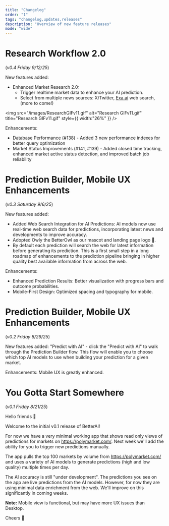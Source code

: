```yaml
---
title: "Changelog"
order: "1"
tags: "changelog,updates,releases"
description: "Overview of new feature releases"
mode: "wide"
---
```


# **Research Workflow 2.0**

(_v0.4 Friday 9/12/25_)

New features added:

- Enhanced Market Research 2.0:
  - Trigger realtime market data to enhance your AI prediction.
  - Select from multiple news sources: X/Twitter, [Exa.ai](http://Exa.ai) web search, (more to come\!)

<img
  src="/images/ResearchGIFv11.gif"
  alt="Research GIFv11.gif"
  title="Research GIFv11.gif"
  style={{ width:"26%" }}
/>

Enhancements:

- Database Performance (#138) - Added 3 new performance indexes for better query optimization
- Market Status Improvements (#141, #139) - Added closed time tracking, enhanced market active status detection, and improved batch job reliability

# Prediction Builder, Mobile UX Enhancements

(_v0.3 Saturday 9/6/25_)

New features added:

- Added Web Search Integration for AI Predictions: AI models now use real-time web search data for predictions, incorporating latest news and developments to improve accuracy.
- Adopted Owly the BetterOwl as our mascot and landing page logo 🦉.
- By default each prediction will search the web for latest information before generating its prediction. This is a first small step in a long roadmap of enhancements to the prediction pipeline bringing in higher quality best available information from across the web.

Enhancements:

- Enhanced Prediction Results: Better visualization with progress bars and outcome probabilities.
- Mobile-First Design: Optimized spacing and typography for mobile.

# Prediction Builder, Mobile UX Enhancements

(_v0.2 Friday 8/29/25_)

New features added: "Predict with AI" - click the "Predict with AI" to walk through the Prediction Builder flow. This flow will enable you to choose which top AI models to use when building your prediction for a given market.

Enhancements: Mobile UX is greatly enhanced.

# You Gotta Start Somewhere

(_v0.1 Friday 8/21/25_)

Hello friends 👋

Welcome to the initial v0.1 release of BetterAI\!

For now we have a very minimal working app that shows read only views of predictions for markets on https://polymarket.com/. Next week we'll add the ability for you to trigger new predictions manually.

The app pulls the top 100 markets by volume from https://polymarket.com/ and uses a variety of AI models to generate predictions (high and low quality) multiple times per day.

The AI accuracy is still "under development". The predictions you see on the app are live predictions from the AI models. However, for now they are using minimal data enrichment from the web. We'll improve on this significantly in coming weeks.

**Note:** Mobile view is functional, but may have more UX issues than Desktop.

Cheers 🙏